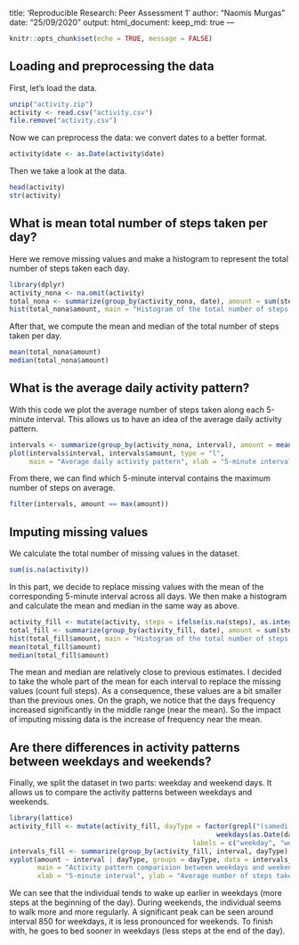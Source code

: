 title: 'Reproducible Research: Peer Assessment 1'
author: "Naomis Murgas"
date: "25/09/2020"
output:
  html_document:
    keep_md: true
---

```r
knitr::opts_chunk$set(echo = TRUE, message = FALSE)
```

## Loading and preprocessing the data

First, let's load the data.

```r
unzip("activity.zip")
activity <- read.csv("activity.csv")
file.remove("activity.csv")
```

Now we can preprocess the data: we convert dates to a better format.

```r
activity$date <- as.Date(activity$date)
```

Then we take a look at the data.

```r
head(activity)
str(activity)
```

## What is mean total number of steps taken per day?

Here we remove missing values and make a histogram to represent the total number of steps taken each day.

```r
library(dplyr)
activity_nona <- na.omit(activity)
total_nona <- summarize(group_by(activity_nona, date), amount = sum(steps))
hist(total_nona$amount, main = "Histogram of the total number of steps taken each day", xlab = "Number of steps")
```

After that, we compute the mean and median of the total number of steps taken per day.

```r
mean(total_nona$amount)
median(total_nona$amount)
```

## What is the average daily activity pattern?

With this code we plot the average number of steps taken along each 5-minute interval.
This allows us to have an idea of the average daily activity pattern.

```r
intervals <- summarize(group_by(activity_nona, interval), amount = mean(steps))
plot(intervals$interval, intervals$amount, type = "l",
     main = "Average daily activity pattern", xlab = "5-minute interval", ylab = "Average number of steps taken")
```

From there, we can find which 5-minute interval contains the maximum number of steps on average.

```r
filter(intervals, amount == max(amount))
```

## Imputing missing values

We calculate the total number of missing values in the dataset.

```r
sum(is.na(activity))
```

In this part, we decide to replace missing values with the mean of the corresponding 5-minute interval across all days.
We then make a histogram and calculate the mean and median in the same way as above.

```r
activity_fill <- mutate(activity, steps = ifelse(is.na(steps), as.integer(filter(intervals, interval == interval)$amount), steps))
total_fill <- summarize(group_by(activity_fill, date), amount = sum(steps))
hist(total_fill$amount, main = "Histogram of the total number of steps taken each day", xlab = "Number of steps")
mean(total_fill$amount)
median(total_fill$amount)
```

The mean and median are relatively close to previous estimates.
I decided to take the whole part of the mean for each interval to replace the missing values (count full steps).
As a consequence, these values are a bit smaller than the previous ones.
On the graph, we notice that the days frequency increased significantly in the middle range (near the mean).
So the impact of imputing missing data is the increase of frequency near the mean.

## Are there differences in activity patterns between weekdays and weekends?

Finally, we split the dataset in two parts: weekday and weekend days.
It allows us to compare the activity patterns between weekdays and weekends.

```r
library(lattice)
activity_fill <- mutate(activity_fill, dayType = factor(grepl("(samedi|dimanche)", # french weekend days
                                                    weekdays(as.Date(date))),
                                              labels = c("weekday", "weekend")))
intervals_fill <- summarize(group_by(activity_fill, interval, dayType), amount = mean(steps))
xyplot(amount ~ interval | dayType, groups = dayType, data = intervals_fill, type = "l", layout = c(1, 2),
       main = "Activity pattern comparision between weekdays and weekends",
       xlab = "5-minute interval", ylab = "Average number of steps taken")
```

We can see that the individual tends to wake up earlier in weekdays (more steps at the beginning of the day).
During weekends, the individual seems to walk more and more regularly.
A significant peak can be seen around interval 850 for weekdays, it is less pronounced for weekends.
To finish with, he goes to bed sooner in weekdays (less steps at the end of the day).
